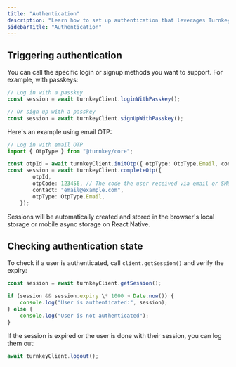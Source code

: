 ```yaml
---
title: "Authentication"
description: "Learn how to set up authentication that leverages Turnkey's Auth Proxy using @turnkey/core in your frontend JavaScript application."
sidebarTitle: "Authentication"
---
```


## Triggering authentication

You can call the specific login or signup methods you want to support. For example, with passkeys:

```ts
// Log in with a passkey
const session = await turnkeyClient.loginWithPasskey();

// Or sign up with a passkey
const session = await turnkeyClient.signUpWithPasskey();
```

Here's an example using email OTP:

```ts
// Log in with email OTP
import { OtpType } from "@turnkey/core";

const otpId = await turnkeyClient.initOtp({ otpType: OtpType.Email, contact: "email@example.com" })
const session = await turnkeyClient.completeOtp({
        otpId,
        otpCode: 123456, // The code the user received via email or SMS
        contact: "email@example.com",
        otpType: OtpType.Email,
    });
```

Sessions will be automatically created and stored in the browser's local storage or mobile async storage on React Native.

## Checking authentication state

To check if a user is authenticated, call `client.getSession()` and verify the expiry:

```ts
const session = await turnkeyClient.getSession();

if (session && session.expiry \* 1000 > Date.now()) {
    console.log("User is authenticated:", session);
} else {
    console.log("User is not authenticated");
}
```

If the session is expired or the user is done with their session, you can log them out:

```ts
await turnkeyClient.logout();
```

